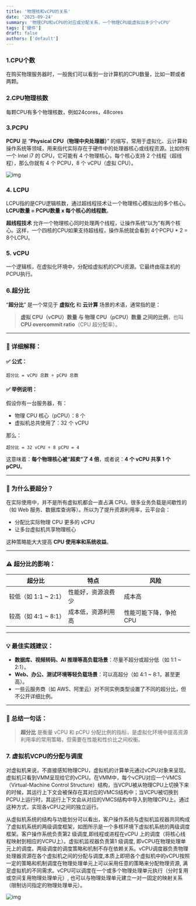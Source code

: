 ```yaml
---
title: '物理核和vCPU的关系'
date: '2025-09-24'
summary: '物理CPU和vCPU的对应或分配关系，一个物理CPU能虚拟出多少个vCPU'
tags: ['硬件']
draft: false
authors: ['default']
---
```


### 1.CPU个数
在购买物理服务器时，一般我们可以看到一台计算机的CPU数量，比如一颗或者两颗。
### 2.CPU物理核数
每颗CPU有多个物理核数，例如24cores，48cores
### 3.PCPU

**PCPU** 是 “**Physical CPU（物理中央处理器）**” 的缩写，常用于虚拟化、云计算和操作系统等领域，用来指代实际存在于硬件中的处理器核心或线程资源。比如你有一个 Intel i7 的 CPU，它可能有 4 个物理核心，每个核心支持 2 个线程（超线程），那么你就有 4 个 PCPU，8 个 vCPU（虚拟 CPU）。

![img](https://markdownimage-1257263724.cos.ap-chengdu.myqcloud.com/typroa/download.jpeg)

### 4. LCPU

LCPU指的是CPU逻辑核数，通过超线程技术让一个物理核心模拟出的多个核心。**LCPU数量 = PCPU数量 x 每个核心的线程数**。

**超线程技术** 允许一个物理核心同时处理两个线程，让操作系统“以为”有两个核心。这样，一个四核的CPU如果支持超线程，操作系统就会看到 4个PCPU * 2 = 8个LCPU。

### 5. vCPU

一个逻辑核，在虚拟化环境中，分配给虚拟机的CPU资源。它最终由宿主机的PCPU执行。

### 6.超分比

“**超分比**” 是一个常见于 **虚拟化** 和 **云计算** 场景的术语，通常指的是：

> **虚拟 CPU（vCPU）数量 与 物理 CPU（pCPU）数量 之间的比例**，也叫 **CPU overcommit ratio**（CPU 超分配率）。

------

### 🔧 详细解释：

#### ✅ 公式：

```
超分比 = vCPU 总数 ÷ pCPU 总数
```

#### ✅ 举例说明：

假设你有一台服务器，有：

- 物理 CPU 核心（pCPU）：8 个
- 虚拟机总共使用了：32 个 vCPU

那么：

```
超分比 = 32 vCPU ÷ 8 pCPU = 4
```

这意味着：**每个物理核心被“超卖”了 4 倍**，或者说：**4 个 vCPU 共享 1 个 pCPU**。

------

### 🧠 为什么要超分？

在实际使用中，并不是所有虚拟机都会一直占满 CPU。很多业务负载是间歇性的（如 Web 服务、数据库查询等）。所以为了提升资源利用率，云平台会：

- 分配比实际物理 CPU 更多的 vCPU
- 让多台虚拟机共享物理核心

这种策略能大大提高 **CPU 使用率和系统收益**。

------

### ⚠️ 超分比的影响：

| 超分比               | 特点               | 风险                   |
| -------------------- | ------------------ | ---------------------- |
| 较低（如 1:1 ~ 2:1） | 性能好，资源浪费少 | 成本高                 |
| 较高（如 4:1 ~ 8:1） | 成本低，资源利用高 | 性能可能下降，争抢 CPU |

------

### 💡 最佳实践建议：

- **数据库、视频转码、AI 推理等高负载场景**：尽量不超分或超分低（如 1:1 ~ 2:1）。
- **Web、办公、测试环境等轻负载场景**：可以高超分（如 4:1 ~ 8:1，甚至更高）。
- 一些云服务商（如 AWS、阿里云）对不同实例类型设置了不同的超分比，但不公开详细比例。

------

### 📝 总结一句话：

> **超分比** 是衡量 vCPU 和 pCPU 分配比例的指标，是虚拟化环境中提高资源利用率的常用策略，但需要在性能和性价比之间权衡。



### 7. 虚拟机VCPU的分配与调度

对虚拟机来说，不直接感知物理CPU，虚拟机的计算单元通过vCPU对象来呈现。虚拟机只看到VMM呈现给它的vCPU。在VMM中，每个vCPU对应一个VMCS（Virtual-Machine Control Structure）结构，当VCPU被从物理CPU上切换下来的时候，其运行上下文会被保存在其对应的VMCS结构中；当VCPU被切换到PCPU上运行时，其运行上下文会从对应的VMCS结构中导入到物理CPU上。通过这种方式，实现各vCPU之间的独立运行。

从虚拟机系统的结构与功能划分可以看出，客户操作系统与虚拟机监视器共同构成了虚拟机系统的两级调度框架，如图所示是一个多核环境下虚拟机系统的两级调度框架。客户操作系统负责第2 级调度,即线程或进程在vCPU 上的调度（将核心线程映射到相应的VCPU上）。虚拟机监视器负责第1 级调度, 即vCPU在物理处理单元上的调度。两级调度的调度策略和机制不存在依赖关系。vCPU调度器负责物理处理器资源在各个虚拟机之间的分配与调度,本质上即把各个虚拟机中的vCPU按照一定的策略和机制调度在物理处理单元上可以采用任意的策略来分配物理资源, 满足虚拟机的不同需求。vCPU可以调度在一个或多个物理处理单元执行（分时复用或空间复用物理处理单元）, 也可以与物理处理单元建立一对一固定的映射关系（限制访问指定的物理处理单元）。

![img](https://markdownimage-1257263724.cos.ap-chengdu.myqcloud.com/typroa/download-20250924220315293.jpeg)

